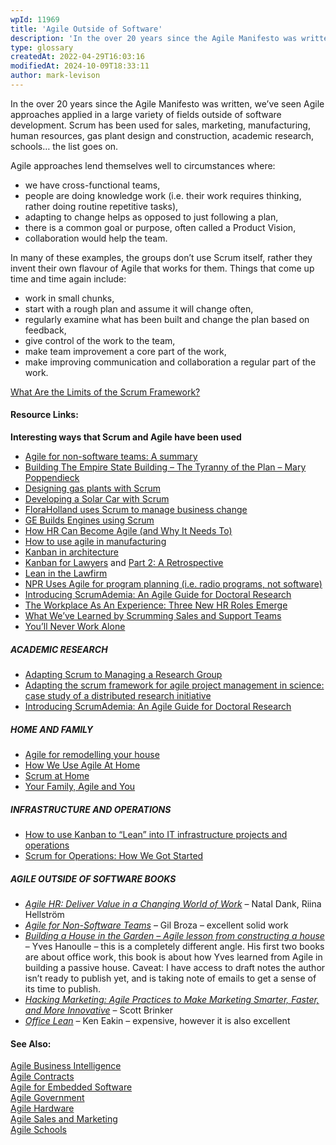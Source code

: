 ```yaml
---
wpId: 11969
title: 'Agile Outside of Software'
description: 'In the over 20 years since the Agile Manifesto was written, we''ve seen Agile approaches applied in a large variety of fields outside of software development. Scrum has been used for sales, marketing, manufacturing, human resources, gas plant design and construction, academic research, schools... the list goes on. Agile approaches lend themselves well to circumstances ...'
type: glossary
createdAt: 2022-04-29T16:03:16
modifiedAt: 2024-10-09T18:33:11
author: mark-levison
---
```



In the over 20 years since the Agile Manifesto was written, we’ve seen Agile approaches applied in a large variety of fields outside of software development. Scrum has been used for sales, marketing, manufacturing, human resources, gas plant design and construction, academic research, schools… the list goes on.

Agile approaches lend themselves well to circumstances where:

*   we have cross-functional teams,
*   people are doing knowledge work (i.e. their work requires thinking, rather doing routine repetitive tasks),
*   adapting to change helps as opposed to just following a plan,
*   there is a common goal or purpose, often called a Product Vision,
*   collaboration would help the team.

In many of these examples, the groups don’t use Scrum itself, rather they invent their own flavour of Agile that works for them. Things that come up time and time again include:

*   work in small chunks,
*   start with a rough plan and assume it will change often,
*   regularly examine what has been built and change the plan based on feedback,
*   give control of the work to the team,
*   make team improvement a core part of the work,
*   make improving communication and collaboration a regular part of the work.

[What Are the Limits of the Scrum Framework?](/blog/what-are-the-limits-of-the-scrum-framework.html)

#### Resource Links:

**Interesting ways that Scrum and Agile have been used**

*   [Agile for non-software teams: A summary](https://www.boost.co.nz/blog/2022/05/agile-for-non-software-teams)
*   [Building The Empire State Building – The Tyranny of the Plan – Mary Poppendieck](https://chrisgagne.com/1255/mary-poppendiecks-the-tyranny-of-the-plan/)
*   [Designing gas plants with Scrum](https://static1.squarespace.com/static/60048499dfad4a36491e0978/t/600f1a2cbe0ab939ea1e079a/1611602489839/EPCScrum.pdf)
*   [Developing a Solar Car with Scrum](https://www.infoq.com/news/2015/12/developing-solar-car-scrum)
*   [FloraHolland uses Scrum to manage business change](https://www.infoq.com/news/2013/11/business-scrum-floraholland)
*   [GE Builds Engines using Scrum](https://www.scruminc.com/ges-take-on-scrum-engines-of-democracy/)
*   [How HR Can Become Agile (and Why It Needs To)](https://hbr.org/2017/06/how-hr-can-become-agile-and-why-it-needs-to)
*   [How to use agile in manufacturing](https://www.tacticalprojectmanager.com/agile-in-manufacturing/)
*   [Kanban in architecture](https://www.5dvision.com/post/kanban-in-architecture/)
*   [Kanban for Lawyers](https://www.agileattorney.com/blog/kanban-for-lawyers-getting-started) and [Part 2: A Retrospective](https://www.agileattorney.com/kanban-for-lawyers-part-2-a-retrospective/)
*   [Lean in the Lawfirm](https://www.slideshare.net/scrummasternz/lean-in-the-lawfirm-by-stephen-reed)
*   [NPR Uses Agile for program planning (i.e. radio programs, not software)](https://www.computerworld.com/article/2505876/app-development/npr-adopts-agile-like-method-for-program-development.html)
*   [Introducing ScrumAdemia: An Agile Guide for Doctoral Research](https://www.cambridge.org/core/journals/ps-political-science-and-politics/article/introducing-scrumademia-an-agile-guide-for-doctoral-research/6275B823DB54B3FB56011C8A7B182528)
*   [The Workplace As An Experience: Three New HR Roles Emerge](https://www.forbes.com/sites/jeannemeister/2016/05/13/the-workplace-as-an-experience-three-new-hr-roles-emerge/)
*   [What We’ve Learned by Scrumming Sales and Support Teams](https://procognita.com/post/what-weve-learned-by-scrumming-sales-and-support-teams-406)
*   [You’ll Never Work Alone](https://www.inc.com/winning-workplaces/magazine/201106/youll-never-work-alone.html)

##### ACADEMIC RESEARCH

*   [Adapting Scrum to Managing a Research Group](https://www.cs.umd.edu/~mwh/papers/score.pdf)
*   [Adapting the scrum framework for agile project management in science: case study of a distributed research initiative](https://www.sciencedirect.com/science/article/pii/S2405844018340635)
*   [Introducing ScrumAdemia: An Agile Guide for Doctoral Research](https://www.cambridge.org/core/journals/ps-political-science-and-politics/article/introducing-scrumademia-an-agile-guide-for-doctoral-research/6275B823DB54B3FB56011C8A7B182528)

##### HOME AND FAMILY

*   [Agile for remodelling your house](https://www.jrothman.com/mpd/agile/2014/04/an-agile-approach-to-a-house-remodel/)
*   [How We Use Agile At Home](https://vimeo.com/162910539)
*   [Scrum at Home](https://www.scrumalliance.org/ScrumRedesignDEVSite/media/ScrumAllianceMedia/Global%20Scrum%20Gatherings/2017%20San%20Diego/Presentations/AckermanStacey_Scrum-at-Home.pdf)
*   [Your Family, Agile and You](https://agileandfamily.blogspot.co.uk/)

##### INFRASTRUCTURE AND OPERATIONS

*   [How to use Kanban to “Lean” into IT infrastructure projects and operations](https://www.linkedin.com/pulse/how-use-kanban-lean-infrastructure-projects-shop-john-proffitt/)
*   [Scrum for Operations: How We Got Started](https://theagileadmin.com/2013/07/19/scrum-for-operations-how-we-got-started/)

##### AGILE OUTSIDE OF SOFTWARE BOOKS

*   [_Agile HR: Deliver Value in a Changing World of Work_](https://www.amazon.ca/Agile-HR-Deliver-Value-Changing/dp/178966585X/&tag=notesfromatoo-20) – Natal Dank, Riina Hellström
*   [_Agile for Non-Software Teams_](https://3pvantage.com/afnst-book/) – Gil Broza – excellent solid work
*   [_Building a House in the Garden – Agile lesson from constructing a house_](https://leanpub.com/OurHouseInTheGarden) – Yves Hanoulle – this is a completely different angle. His first two books are about office work, this book is about how Yves learned from Agile in building a passive house. Caveat: I have access to draft notes the author isn’t ready to publish yet, and is taking note of emails to get a sense of its time to publish.
*   [_Hacking Marketing: Agile Practices to Make Marketing Smarter, Faster, and More Innovative_](https://www.amazon.com/Hacking-Marketing-Practices-Smarter-Innovative/dp/1119183170/&tag=notesfromatoo-20/&tag=notesfromatoo-20) – Scott Brinker
*   _[Office Lean](https://www.amazon.ca/Office-Lean-Understanding-Implementing-Administrative/dp/0367196646/&tag=notesfromatoo-20)_ – Ken Eakin – expensive, however it is also excellent

#### See Also:

[Agile Business Intelligence](/glossary/agile-business-intelligence)  
[Agile Contracts](/glossary/agile-contracts)  
[Agile for Embedded Software](/glossary/agile-for-embedded-software)  
[Agile Government](/glossary/agile-government)  
[Agile Hardware](/glossary/agile-hardware)  
[Agile Sales and Marketing](/glossary/agile-sales-and-marketing)  
[Agile Schools](/glossary/agile-schools)